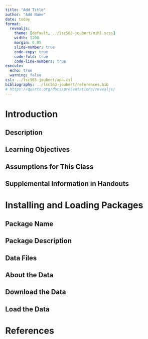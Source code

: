 ```yaml
---
title: "Add Title"
author: "Add Name"
date: today
format:
  revealjs:
    theme: [default, ../lsc563-joubert/nihl.scss]
    width: 1200
    margin: 0.05
    slide-number: true
    code-copy: true
    code-fold: true
    code-line-numbers: true
execute:
  echo: true
  warning: false
csl: ../lsc563-joubert/apa.csl
bibliography: ../lsc563-joubert/references.bib
# https://quarto.org/docs/presentations/revealjs/
---
```


# Introduction

## Description

## Learning Objectives

## Assumptions for This Class

## Supplemental Information in Handouts

# Installing and Loading Packages

## Package Name

## Package Description

## Data Files

## About the Data

## Download the Data

## Load the Data

# References
